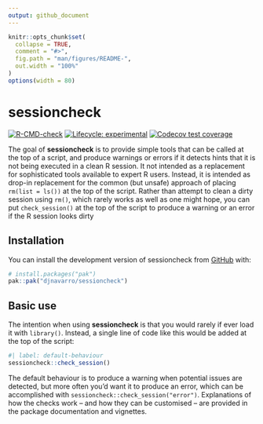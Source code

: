 ```yaml
---
output: github_document
---
```


<!-- README.md is generated from README.Rmd. Please edit that file -->

```r
knitr::opts_chunk$set(
  collapse = TRUE,
  comment = "#>",
  fig.path = "man/figures/README-",
  out.width = "100%"
)
options(width = 80)
```

# sessioncheck

<!-- badges: start -->
[![R-CMD-check](https://github.com/djnavarro/sessioncheck/actions/workflows/R-CMD-check.yaml/badge.svg)](https://github.com/djnavarro/sessioncheck/actions/workflows/R-CMD-check.yaml)
[![Lifecycle: experimental](https://img.shields.io/badge/lifecycle-experimental-orange.svg)](https://lifecycle.r-lib.org/articles/stages.html#experimental)
[![Codecov test coverage](https://codecov.io/gh/djnavarro/sessioncheck/graph/badge.svg)](https://app.codecov.io/gh/djnavarro/sessioncheck)
<!-- badges: end -->

The goal of **sessioncheck** is to provide simple tools that can be called at the top of a script, and produce warnings or errors if it detects hints that it is not being executed in a clean R session. It not intended as a replacement for sophisticated tools available to expert R users. Instead, it is intended as drop-in replacement for the common (but unsafe) approach of placing `rm(list = ls())` at the top of the script. Rather than attempt to clean a dirty session using `rm()`, which rarely works as well as one might hope, you can put `check_session()` at the top of the script to produce a warning or an error if the R session looks dirty

## Installation

You can install the development version of sessioncheck from [GitHub](https://github.com/) with:

``` r
# install.packages("pak")
pak::pak("djnavarro/sessioncheck")
```

## Basic use

The intention when using **sessioncheck** is that you would rarely if ever load it with `library()`. Instead, a single line of code like this would be added at the top of the script:

```r
#| label: default-behaviour
sessioncheck::check_session()
```

The default behaviour is to produce a warning when potential issues are detected, but more often you'd want it to produce an error, which can be accomplished with `sessioncheck::check_session("error")`. Explanations of how the checks work -- and how they can be customised -- are provided in the package documentation and vignettes. 


